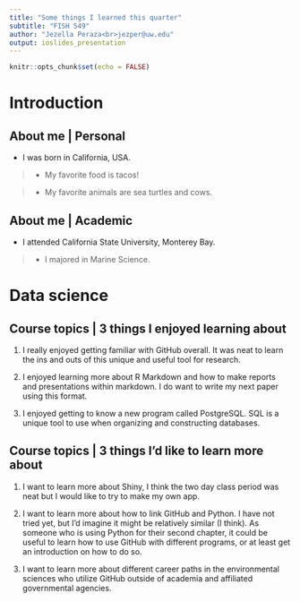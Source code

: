 ```yaml
---
title: "Some things I learned this quarter"
subtitle: "FISH 549"
author: "Jezella Peraza<br>jezper@uw.edu"
output: ioslides_presentation
---
```


```r
knitr::opts_chunk$set(echo = FALSE)
```

# Introduction

## About me | Personal

- I was born in California, USA.

> - My favorite food is tacos!

> - My favorite animals are sea turtles and cows.

## About me | Academic

- I attended California State University, Monterey Bay.

> - I majored in Marine Science.

# Data science

## Course topics | 3 things I enjoyed learning about

1. I really enjoyed getting familiar with GitHub overall. It was neat to learn the ins and outs of this unique and useful tool for research.

2. I enjoyed learning more about R Markdown and how to make reports and presentations within markdown. I do want to write my next paper using this format.

3. I enjoyed getting to know a new program called PostgreSQL. SQL is a unique tool to use when organizing and constructing databases. 

## Course topics | 3 things I’d like to learn more about

1. I want to learn more about Shiny, I think the two day class period was neat but I would like to try to make my own app. 

2. I want to learn more about how to link GitHub and Python. I have not tried yet, but I'd imagine it might be relatively similar (I think). As someone who is using Python for their second chapter, it could be useful to learn how to use GitHub with different programs, or at least get an introduction on how to do so.

3. I want to learn more about different career paths in the environmental sciences who utilize GitHub outside of academia and affiliated governmental agencies. 

## {data-background=Peraza_CSUMB_Grad.jpg data-background-size=contain background-position=center}


